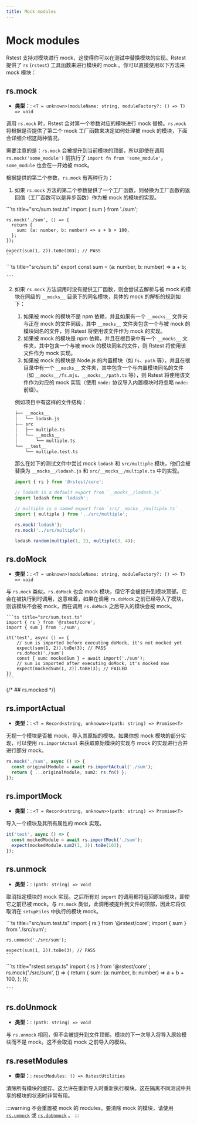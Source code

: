 ```yaml
---
title: Mock modules
---
```


# Mock modules

Rstest 支持对模块进行 mock，这使得你可以在测试中替换模块的实现。Rstest 提供了 `rs` (`rstest`) 工具函数来进行模块的 mock 。你可以直接使用以下方法来 mock 模块：

## rs.mock

- **类型：**: `<T = unknown>(moduleName: string, moduleFactory?: () => T) => void`

调用 `rs.mock` 时，Rstest 会对第一个参数对应的模块进行 mock 替换。`rs.mock` 将根据是否提供了第二个 mock 工厂函数来决定如何处理被 mock 的模块，下面会详细介绍这两种情况。

需要注意的是：`rs.mock` 会被提升到当前模块的顶部，所以即使在调用 `rs.mock('some_module')` 前执行了 `import fn from 'some_module'`，`some_module` 也会在一开始被 mock。

根据提供的第二个参数，`rs.mock` 有两种行为：

1. 如果 `rs.mock` 方法的第二个参数提供了一个工厂函数，则替换为工厂函数的返回值（工厂函数可以是异步函数）作为被 mock 的模块的实现。

<div style={{ display: 'flex', gap: '1rem' }}>
  <div>
    ```ts title="src/sum.test.ts"
    import { sum } from './sum';

    rs.mock('./sum', () => {
      return {
        sum: (a: number, b: number) => a + b + 100,
      };
    });

    expect(sum(1, 2)).toBe(103); // PASS
    ```

</div>
  <div>
    ```ts title="src/sum.ts"
    export const sum = (a: number, b: number) => a + b;

    ```

  </div>
</div>

2. 如果 `rs.mock` 方法调用时没有提供工厂函数，则会尝试去解析与被 mock 的模块在同级的 `__mocks__` 目录下的同名模块，具体的 mock 的解析的规则如下：
   1. 如果被 mock 的模块不是 npm 依赖，并且如果有一个 `__mocks__` 文件夹与正在 mock 的文件同级，其中 `__mocks__` 文件夹包含一个与被 mock 的模块同名的文件，则 Rstest 将使用该文件作为 mock 的实现。
   2. 如果被 mock 的模块是 npm 依赖，并且在根目录中有一个 `__mocks__` 文件夹，其中包含一个与被 mock 的模块同名的文件，则 Rstest 将使用该文件作为 mock 实现。
   3. 如果被 mock 的模块是 Node.js 的内置模块（如 `fs`、`path` 等），并且在根目录中有一个 `__mocks__` 文件夹，其中包含一个与内置模块同名的文件（如 `__mocks__/fs.mjs`、`__mocks__/path.ts` 等），则 Rstest 将使用该文件作为对应的 mock 实现（使用 `node:` 协议导入内置模块时将忽略 `node:` 前缀）。

   例如项目中有这样的文件结构：

   ```txt
   ├── __mocks__
   │   └── lodash.js
   ├── src
   │   ├── multiple.ts
   │   └── __mocks__
   │       └── multiple.ts
   └── __test__
       └── multiple.test.ts
   ```

   那么在如下的测试文件中尝试 mock `lodash` 和 `src/multiple` 模块，他们会被替换为 `__mocks__/lodash.js` 和 `src/__mocks__/multiple.ts` 中的实现。

   ```ts title="src/multiple.test.ts"
   import { rs } from '@rstest/core';

   // lodash is a default export from `__mocks__/lodash.js`
   import lodash from 'lodash';

   // multiple is a named export from `src/__mocks__/multiple.ts`
   import { multiple } from '../src/multiple';

   rs.mock('lodash');
   rs.mock('../src/multiple');

   lodash.random(multiple(1, 2), multiple(3, 4));
   ```

## rs.doMock

- **类型：**: `<T = unknown>(moduleName: string, moduleFactory?: () => T) => void`

与 `rs.mock` 类似，`rs.doMock` 也会 mock 模块，但它不会被提升到模块顶部。它会在被执行到时调用，这意味着，如果在调用 `rs.doMock` 之前已经导入了模块，则该模块不会被 mock，而在调用 `rs.doMock` 之后导入的模块会被 mock。

    ```ts title="src/sum.test.ts"
    import { rs } from '@rstest/core';
    import { sum } from './sum';

    it('test', async () => {
        // sum is imported before executing doMock, it's not mocked yet
        expect(sum(1, 2)).toBe(3); // PASS
        rs.doMock('./sum')
        const { sum: mockedSum } = await import('./sum');
        // sum is imported after executing doMock, it's mocked now
        expect(mockedSum(1, 2)).toBe(3); // FAILED
    })
    ```

{/* ## rs.mocked */}

## rs.importActual

- **类型：**: `<T = Record<string, unknown>>(path: string) => Promise<T>`

无视一个模块是否被 mock，导入其原始的模块。如果你想 mock 模块的部分实现，可以使用 `rs.importActual` 来获取原始模块的实现与 mock 的实现进行合并进行部分 mock。

```ts title="src/sum.test.ts"
rs.mock('./sum', async () => {
  const originalModule = await rs.importActual('./sum');
  return { ...originalModule, sum2: rs.fn() };
});
```

## rs.importMock

- **类型：**: `<T = Record<string, unknown>>(path: string) => Promise<T>`

导入一个模块及其所有属性的 mock 实现。

```ts title="src/sum.test.ts"
it('test', async () => {
  const mockedModule = await rs.importMock('./sum');
  expect(mockedModule.sum2(1, 2)).toBe(103);
});
```

## rs.unmock

- **类型：**: `(path: string) => void`

取消指定模块的 mock 实现。之后所有对 `import` 的调用都将返回原始模块，即使它之前已被 mock。与 `rs.mock` 类似，此调用被提升到文件的顶部，因此它将仅取消在 `setupFiles` 中执行的模块 mock。

<div style={{ display: 'flex', gap: '1rem' }}>
  <div>
    ```ts title="src/sum.test.ts"
    import { rs } from '@rstest/core';
    import { sum } from './src/sum';

    rs.unmock('./src/sum');

    expect(sum(1, 2)).toBe(3); // PASS
    ```

</div>
  <div>
    ```ts title="rstest.setup.ts"
    import { rs } from '@rstest/core'
    ;
    rs.mock('./src/sum', () => {
      return {
        sum: (a: number, b: number) => a + b + 100,
      };
    });

    ```

  </div>
</div>

## rs.doUnmock

- **类型：**: `(path: string) => void`

与 `rs.unmock` 相同，但不会被提升到文件顶部。模块的下一次导入将导入原始模块而不是 mock。这不会取消 mock 之前导入的模块。

## rs.resetModules

- **类型：**: `resetModules: () => RstestUtilities`

清除所有模块的缓存。这允许在重新导入时重新执行模块。这在隔离不同测试中共享的模块的状态时非常有用。

:::warning
不会重置被 mock 的 modules。要清除 mock 的模块，请使用 [`rs.unmock`](#rsunmock) 或 [`rs.doUnmock`](#rsdounmock) 。
:::

```

```
